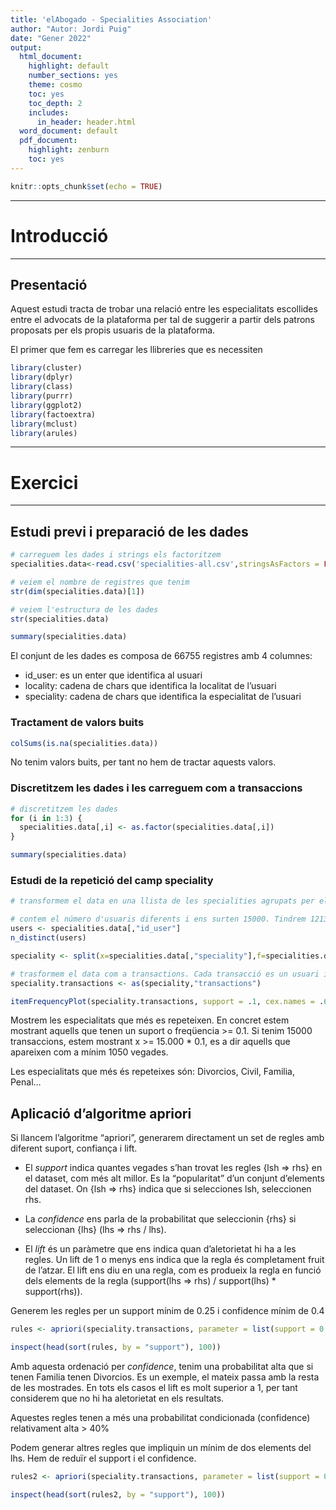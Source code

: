 ```yaml
---
title: 'elAbogado - Specialities Association'
author: "Autor: Jordi Puig"
date: "Gener 2022"
output:
  html_document:
    highlight: default
    number_sections: yes
    theme: cosmo
    toc: yes
    toc_depth: 2
    includes:
      in_header: header.html
  word_document: default
  pdf_document:
    highlight: zenburn
    toc: yes
---
```


```r
knitr::opts_chunk$set(echo = TRUE)
```
******
# Introducció
******
## Presentació
Aquest estudi tracta de trobar una relació entre les especialitats escollides entre el advocats de la plataforma per tal de suggerir a partir dels patrons proposats per els propis usuaris de la plataforma. 

El primer que fem es carregar les llibreries que es necessiten


```r
library(cluster)
library(dplyr)
library(class)
library(purrr)
library(ggplot2)
library(factoextra)
library(mclust)
library(arules)
```

******
# Exercici
******

## Estudi previ i preparació de les dades

```r

# carreguem les dades i strings els factoritzem 
specialities.data<-read.csv('specialities-all.csv',stringsAsFactors = FALSE, encoding='latin1')

# veiem el nombre de registres que tenim
str(dim(specialities.data)[1])

# veiem l'estructura de les dades
str(specialities.data)

summary(specialities.data)

```

El conjunt de les dades es composa de 66755 registres amb 4 columnes:

* id_user: es un enter que identifica al usuari
* locality: cadena de chars que identifica la localitat de l'usuari
* speciality: cadena de chars que identifica la especialitat de l'usuari


### Tractament de valors buits
```r
colSums(is.na(specialities.data))
```


No tenim valors buits, per tant no hem de tractar aquests valors.


### Discretitzem les dades i les carreguem com a transaccions
```r
# discretitzem les dades 
for (i in 1:3) {
  specialities.data[,i] <- as.factor(specialities.data[,i])
}

summary(specialities.data)
```

### Estudi de la repetició del camp speciality
```r

# transformem el data en una llista de les specialities agrupats per els usuaris, es a dir, tenim les specialities que escull cada usuari

# contem el número d'usuaris diferents i ens surten 15000. Tindrem 12130 transaccions
users <- specialities.data[,"id_user"]
n_distinct(users)

speciality <- split(x=specialities.data[,"speciality"],f=specialities.data$id_user)

# trasformem el data com a transactions. Cada transacció es un usuari i les espcialitats que selecciona
speciality.transactions <- as(speciality,"transactions")

itemFrequencyPlot(speciality.transactions, support = .1, cex.names = .6, col = rainbow(10), topN=10)
```


Mostrem les especialitats que més es repeteixen. En concret estem mostrant aquells que tenen un suport o freqüencia >= 0.1. Si tenim 15000 transaccions, estem mostrant x >= 15.000 * 0.1, es a dir aquells que apareixen com a mínim 1050 vegades.

Les especialitats que més és repeteixes són: Divorcios, Civil, Familia, Penal...

## Aplicació d'algoritme apriori 
Si llancem l'algoritme "apriori", generarem directament un set de regles amb diferent suport, confiança i lift. 

* El *support* indica quantes vegades s'han trovat les regles {lsh => rhs} en el dataset, com més alt millor. Es la "popularitat" d'un conjunt d'elements del dataset. On {lsh => rhs} indica que si selecciones lsh, seleccionen rhs.

* La *confidence* ens parla de la probabilitat que seleccionin {rhs} si seleccionan {lhs} (lhs => rhs / lhs).

* El *lift* és un paràmetre que ens indica quan d'aletorietat hi ha a les regles. Un lift de 1 o menys ens indica que la regla és completament fruit de l'atzar. El lift ens diu en una regla, com es produeix la regla en funció dels elements de la regla (support(lhs => rhs) / support(lhs) * support(rhs)).

Generem les regles per un support mínim de 0.25 i confidence mínim de 0.4

```r
rules <- apriori(speciality.transactions, parameter = list(support = 0.25, confidence = 0.4))

inspect(head(sort(rules, by = "support"), 100))
```

Amb aquesta ordenació per *confidence*, tenim una probabilitat alta que si tenen Familia tenen Divorcios. Es un exemple, el mateix passa amb la resta de les mostrades. En tots els casos el lift es molt superior a 1, per tant considerem que no hi ha aletorietat en els resultats.

Aquestes regles tenen a més una probabilitat condicionada (confidence) relativament alta  > 40%

Podem generar altres regles que impliquin un mínim de dos elements del lhs. Hem de reduïr el support i el confidence.

```r

rules2 <- apriori(speciality.transactions, parameter = list(support = 0.01, confidence = 0.1, minlen=2))

inspect(head(sort(rules2, by = "support"), 100))
```
